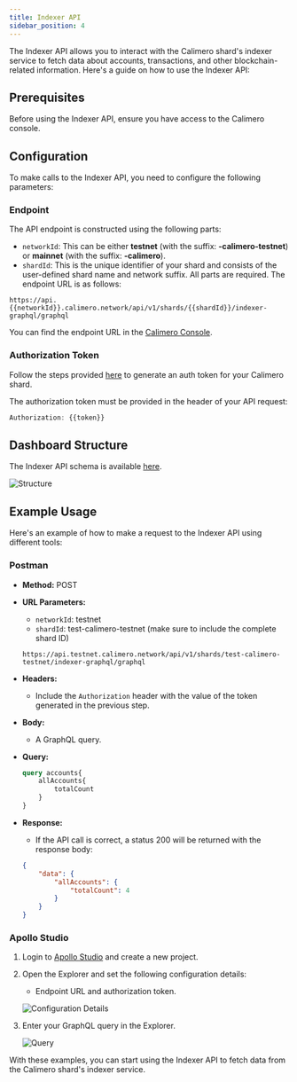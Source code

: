 ```yaml
---
title: Indexer API
sidebar_position: 4
---
```


The Indexer API allows you to interact with the Calimero shard's indexer service to fetch data about accounts, transactions, and other blockchain-related information. Here's a guide on how to use the Indexer API:

## Prerequisites
Before using the Indexer API, ensure you have access to the Calimero console.

## Configuration
To make calls to the Indexer API, you need to configure the following parameters:

### Endpoint
The API endpoint is constructed using the following parts:
- `networkId`: This can be either **testnet** (with the suffix: **-calimero-testnet**) or **mainnet** (with the suffix: **-calimero**).
- `shardId`: This is the unique identifier of your shard and consists of the user-defined shard name and network suffix. All parts are required.
The endpoint URL is as follows:

```
https://api.{{networkId}}.calimero.network/api/v1/shards/{{shardId}}/indexer-graphql/graphql
```
You can find the endpoint URL in the [Calimero Console](/interact/endpoints).

### Authorization Token
Follow the steps provided [here](https://docs.calimero.network/interact/cli#set-up-the-near-cli-to-access-the-shard-via-cli) to generate an auth token for your Calimero shard.

The authorization token must be provided in the header of your API request:

```javascript
Authorization: {{token}}
```

## Dashboard Structure
The Indexer API schema is available [here](https://github.com/community/community/files/10108266/schema.txt).

![Structure](https://raw.githubusercontent.com/near/near-indexer-for-explorer/master/docs/near-indexer-for-explorer-db.png)

## Example Usage
Here's an example of how to make a request to the Indexer API using different tools:

### Postman
- **Method:** POST
- **URL Parameters:**
  - `networkId`: testnet
  - `shardId`: test-calimero-testnet (make sure to include the complete shard ID)

  ```
  https://api.testnet.calimero.network/api/v1/shards/test-calimero-testnet/indexer-graphql/graphql
  ```
- **Headers:**
  - Include the `Authorization` header with the value of the token generated in the previous step.
- **Body:**
  - A GraphQL query.
- **Query:**
  ```graphql
  query accounts{
      allAccounts{
          totalCount
      }
  }
  ```
- **Response:**
  - If the API call is correct, a status 200 will be returned with the response body:
  ```json
  {
      "data": {
          "allAccounts": {
              "totalCount": 4
          }
      }
  }
  ```

### Apollo Studio
1. Login to [Apollo Studio](https://studio.apollographql.com/) and create a new project.
2. Open the Explorer and set the following configuration details:
   - Endpoint URL and authorization token.
   
   ![Configuration Details](https://user-images.githubusercontent.com/12198572/214599672-e9103bcc-887c-4d81-b58f-fa76890d7026.png)

3. Enter your GraphQL query in the Explorer.

   ![Query](https://user-images.githubusercontent.com/12198572/214597050-4038db18-bc73-4014-b88b-5e13903fc685.png)

With these examples, you can start using the Indexer API to fetch data from the Calimero shard's indexer service.
